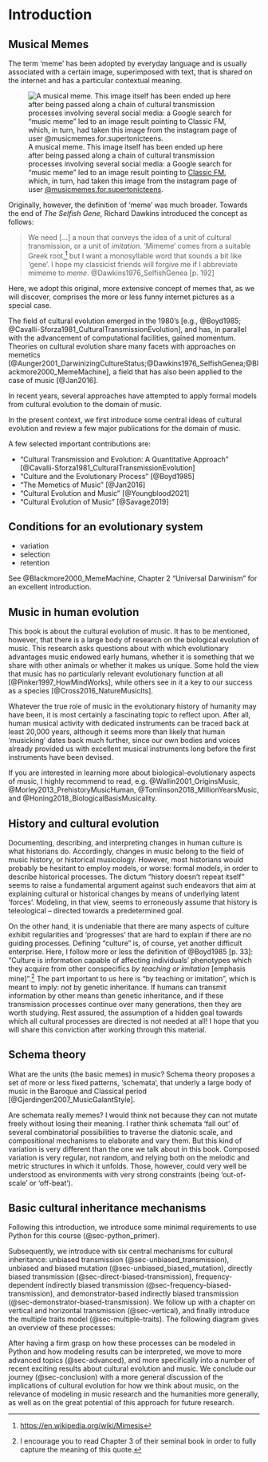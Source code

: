 # Introduction

## Musical Memes

The term 'meme' has been adopted by everyday language and is usually
associated with a certain image, superimposed with text, that is 
shared on the internet and has a particular contextual meaning.

![A musical meme. This image itself has been ended up here 
after being passed along a chain of cultural transmission processes
involving several social media: a Google search for "music meme" led to
an image result pointing to [Classic FM](https://www.classicfm.com/discover-music/humour/classical-music-memes-distract-from-practice/), which, in turn,
had taken this image from the instagram page of user [\@musicmemes.for.supertonicteens](https://www.instagram.com/musicmemes.for.supertonicteens).](img/music_meme.jpeg)

Originally, however, the definition of 'meme' was much broader.
Towards the end of _The Selfish Gene_, Richard Dawkins
introduced the concept as follows:

> We need [...] a noun that conveys
> the idea of a unit of cultural transmission, or a unit of _imitation_.
> 'Mimeme' comes from a suitable Greek root,^[<https://en.wikipedia.org/wiki/Mimesis>] but I want a monosyllable word
> that sounds a bit like 'gene'. I hope my classicist friends will forgive me
> if I abbreviate mimeme to _meme_. @Dawkins1976_SelfishGenea [p. 192]

Here, we adopt this original, more extensive concept of memes that,
as we will discover, comprises the more or less funny internet pictures
as a special case.

The field of cultural evolution emerged in the 1980's [e.g., @Boyd1985; @Cavalli-Sforza1981_CulturalTransmissionEvolution], 
and has, in parallel with the advancement of computational facilities,
gained momentum. Theories on cultural evolution share many facets with approaches on memetics
[@Aunger2001_DarwinizingCultureStatus;@Dawkins1976_SelfishGenea;@Blackmore2000_MemeMachine],
a field that has also been applied to the case of music [@Jan2016].

In recent years, several approaches have attempted to 
apply formal models from cultural evolution to the domain of music. 

In the present context, we first introduce some central ideas of cultural evolution and review a few major publications for the domain of music.

A few selected important contributions are: 

- "Cultural Transmission and Evolution: A Quantitative Approach" [@Cavalli-Sforza1981_CulturalTransmissionEvolution]
- "Culture and the Evolutionary Process" [@Boyd1985]
- "The Memetics of Music" [@Jan2016]
- "Cultural Evolution and Music" [@Youngblood2021]
- "Cultural Evolution of Music" [@Savage2019]

## Conditions for an evolutionary system


- variation
- selection
- retention

See @Blackmore2000_MemeMachine, Chapter 2 "Universal Darwinism" for an excellent introduction.


## Music in human evolution

This book is about the cultural evolution of music. 
It has to be mentioned, however, that there is a large body of research
on the biological evolution of music. This research asks questions about
with which evolutionary advantages music endowed early humans, 
whether it is something that we share with other animals or whether it makes us unique.
Some hold the view that music has no particularly relevant evolutionary function at all [@Pinker1997_HowMindWorks],
while others see in it a key to our success as a species [@Cross2016_NatureMusicIts].

Whatever the true role of music in the evolutionary history of humanity may have been,
it is most certainly a fascinating topic to reflect upon. After all, 
human musical activity with dedicated instruments can be traced back at least 20,000 years, 
although it seems more than likely that human 'musicking' dates back much further,
since our own bodies and voices already provided us with excellent musical instruments
long before the first instruments have been devised.

If you are interested in learning more about biological-evolutionary aspects 
of music, I highly recommend to read, e.g. @Wallin2001_OriginsMusic, @Morley2013_PrehistoryMusicHuman,
@Tomlinson2018_MillionYearsMusic, and @Honing2018_BiologicalBasisMusicality.

## History and cultural evolution

Documenting, describing, and interpreting changes in human culture 
is what historians do. Accordingly, changes in music belong to the field 
of music history, or historical musicology. 
However, most historians would probably be hesitant to employ 
models, or worse: formal models, in order to describe historical processes.
The dictum "history doesn't repeat itself" seems to raise a fundamental argument
against such endeavors that aim at explaining cultural or historical changes
by means of underlying latent 'forces'. Modeling, in that view, seems to
erroneously assume that history is teleological -- directed towards a predetermined goal.

On the other hand, it is undeniable that there are many aspects of culture exhibit regularities and 'progresses' that are hard to explain if there are no guiding processes. Defining "culture"
is, of course, yet another difficult enterprise. Here, I follow more or less the definition of @Boyd1985 [p. 33]: "Culture is information capable of affecting individuals' phenotypes which they acquire from other conspecifics _by teaching or imitation_ [emphasis mine]".^[I encourage you to read Chapter 3 of their seminal book in order to fully capture the meaning of this quote.] The part important to us here is "by teaching or imitation", which is meant to imply: _not_ by genetic inheritance. If humans can transmit information by other means than genetic inheritance, and if these transmission processes continue over many generations, then they are worth studying. Rest assured, the assumption of a hidden goal towards which all cultural processes are directed is not needed at all! I hope that you will share this conviction after working through this material.

## Schema theory 

What are the units (the basic memes) in music? 
Schema theory proposes a set of more or less fixed patterns, 'schemata',
that underly a large body of music in the Baroque and Classical period [@Gjerdingen2007_MusicGalantStyle].

Are schemata really memes? I would think not because they can not mutate freely without losing their meaning. I rather think schemata 'fall out' of several combinatorial possibilities to traverse the diatonic scale, and compositional mechanisms to elaborate and vary them. But this kind of variation is very different than the one we talk about in this book. Composed variation is very regular, not random, and relying both on the melodic and metric structures in which it unfolds. Those, however, could very well be understood as environments with very strong constraints (being 'out-of-scale' or 'off-beat').


## Basic cultural inheritance mechanisms

Following this introduction, we introduce some minimal requirements to use Python for this course (@sec-python_primer). 

Subsequently, we introduce with six central mechanisms for cultural inheritance: unbiased transmission (@sec-unbiased_transmission), unbiased and biased mutation (@sec-unbiased_biased_mutation), directly biased transmission (@sec-direct-biased-transmission), frequency-dependent indirectly biased transmission (@sec-frequency-biased-transmission), and demonstrator-based indirectly biased transmission (@sec-demonstrator-biased-transmission). 
We follow up with a chapter on vertical and horizontal transmission (@sec-vertical), and finally introduce the multiple traits model (@sec-multiple-traits). The following diagram gives an overview of these processes:

<!-- {{ include mechanisms_overview.qmd }} -->
<!-- The above content doesn't render since the latest update of quarto :-/ -->

After having a firm grasp on how these processes can be modeled in Python
and how modeling results can be interpreted, we move to more advanced topics
(@sec-advanced), and more specifically into a number of recent exciting results about cultural evolution and music. We conclude our journey (@sec-conclusion) with a more general discussion of the implications of cultural evolution for how we think about music, on the relevance of modeling in music research and the humanities more generally, as well as on the great potential of this approach for future research.